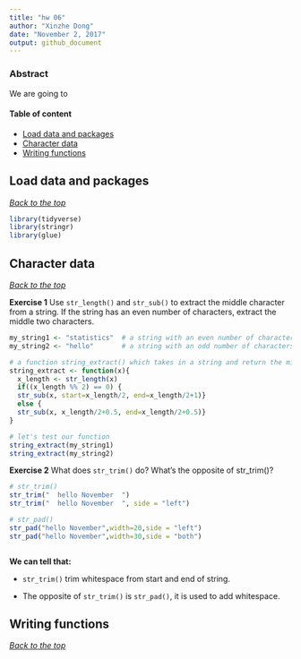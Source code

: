 ```yaml
---
title: "hw 06"
author: "Xinzhe Dong"
date: "November 2, 2017"
output: github_document
---
```


### Abstract

We are going to 


#### Table of content
-   [Load data and packages](#load-data-and-packages)
-   [Character data](#character-data)
-   [Writing functions](#writing-functions)


Load data and packages
----------------------

[*Back to the top*](#abstract)

```r
library(tidyverse)
library(stringr)
library(glue)
```

Character data
--------------

[*Back to the top*](#abstract)

**Exercise 1** Use `str_length()` and `str_sub()` to extract the middle character from a string. If the string has an even number of characters, extract the middle two characters.
```r
my_string1 <- "statistics"  # a string with an even number of characters
my_string2 <- "hello"       # a string with an odd number of characters 

# a function string_extract() which takes in a string and return the middle character(s) from a string
string_extract <- function(x){
  x_length <- str_length(x)
  if((x_length %% 2) == 0) {
  str_sub(x, start=x_length/2, end=x_length/2+1)} 
  else {
  str_sub(x, x_length/2+0.5, end=x_length/2+0.5)} 
}

# let's test our function
string_extract(my_string1)
string_extract(my_string2)
```


**Exercise 2** What does `str_trim()` do? What’s the opposite of str_trim()?

```r
# str_trim()
str_trim("  hello November  ")
str_trim("  hello November  ", side = "left")

# str_pad()
str_pad("hello November",width=20,side = "left")
str_pad("hello November",width=30,side = "both")

```

```r

```

**We can tell that:** 

* `str_trim()` trim whitespace from start and end of string.

* The opposite of `str_trim()` is `str_pad()`, it is used to add whitespace. 



Writing functions
-----------------

[*Back to the top*](#abstract)




